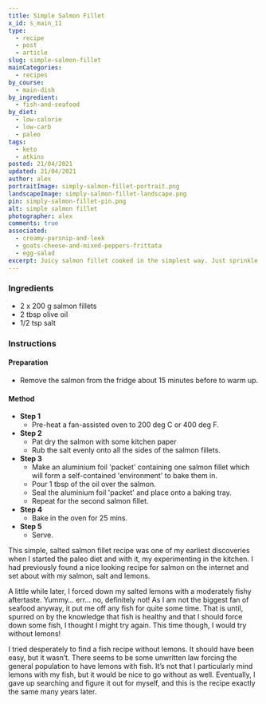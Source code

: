 ```yaml
---
title: Simple Salmon Fillet
x_id: s_main_11
type:
  - recipe
  - post
  - article
slug: simple-salmon-fillet
mainCategories: 
  - recipes
by_course:
  - main-dish
by_ingredient:
  - fish-and-seafood
by_diet:
  - low-calorie
  - low-carb
  - paleo
tags:
  - keto
  - atkins
posted: 21/04/2021
updated: 21/04/2021
author: alex
portraitImage: simply-salmon-fillet-portrait.png
landscapeImage: simply-salmon-fillet-landscape.png
pin: simply-salmon-fillet-pin.png
alt: simple salmon fillet
photographer: alex
comments: true
associated: 
  - creamy-parsnip-and-leek
  - goats-cheese-and-mixed-peppers-frittata
  - egg-salad
excerpt: Juicy salmon fillet cooked in the simplest way. Just sprinkle with salt, dash with olive oil and wrap in aluminium foil. A recipe so healthy it works for every diet.
---
```


<Ingredients>

 ### Ingredients
    
  - 2 x 200 g salmon fillets
  - 2 tbsp olive oil
  - 1/2 tsp salt

</Ingredients>

<Instructions>

### Instructions

#### Preparation

  - Remove the salmon from the fridge about 15 minutes before to warm up.

#### Method

  - **Step 1**
    - Pre-heat a fan-assisted oven to 200 deg C or 400 deg F.
  - **Step 2**
    - Pat dry the salmon with some kitchen paper
    - Rub the salt evenly onto all the sides of the salmon fillets.
  - **Step 3**
    - Make an aluminium foil 'packet' containing one salmon fillet which will form a self-contained 'environment' to bake them in.
    - Pour 1 tbsp of the oil over the salmon.
    - Seal the aluminium foil 'packet' and place onto a baking tray.
    - Repeat for the second  salmon fillet.
  - **Step 4**
    - Bake in the oven for 25 mins.
  - **Step 5**
    - Serve.

</Instructions>

<PostBody>

This simple, salted salmon fillet recipe was one of my earliest discoveries when I started the paleo diet and with it, my experimenting in the kitchen. I had previously found a nice looking recipe for salmon on the internet and set about with my salmon, salt and lemons.

A little while later, I forced down my salted lemons with a moderately fishy aftertaste.  Yummy… err… no, definitely not! As I am not the biggest fan of seafood anyway, it put me off any fish for quite some time. That is until, spurred on by the knowledge that fish is healthy and that I should force down some fish, I thought I might try again. This time though, I would try without lemons! 

I tried desperately to find a fish recipe without lemons. It should have been easy, but it wasn’t. There seems to be some unwritten law forcing the general population to have lemons with fish. It’s not that I particularly mind lemons with my fish, but it would be nice to go without as well. Eventually, I gave up searching and figure it out for myself, and this is the recipe exactly the same many years later.

</PostBody>


